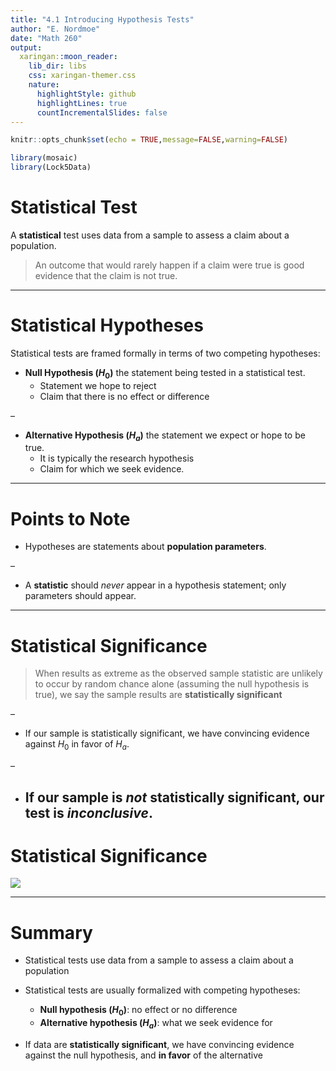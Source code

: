 ```yaml
---
title: "4.1 Introducing Hypothesis Tests"
author: "E. Nordmoe"
date: "Math 260"
output:
  xaringan::moon_reader:
    lib_dir: libs
    css: xaringan-themer.css
    nature:
      highlightStyle: github
      highlightLines: true
      countIncrementalSlides: false
---
```


```r
knitr::opts_chunk$set(echo = TRUE,message=FALSE,warning=FALSE)
```


```r
library(mosaic)
library(Lock5Data)
```



# Statistical Test

A **statistical** test uses data from a sample to assess a claim about a population.  

> An outcome that would rarely happen if a claim were true is good evidence that the claim is not true.  

---

# Statistical Hypotheses

Statistical tests are framed formally in terms of two competing hypotheses:  

* **Null Hypothesis $(H_0)$** the statement being tested in a statistical test.  
    + Statement we hope to reject  
    + Claim that there is no effect or difference  

--

* **Alternative Hypothesis $(H_a)$** the statement we expect or hope to be true.  
    + It is typically the research hypothesis  
    + Claim for which we seek evidence.  

---

# Points to Note

* Hypotheses are statements about **population parameters**.  

--

* A **statistic** should *never* appear in a hypothesis statement; only parameters should appear.  

---

# Statistical Significance

> When results as extreme as the observed sample statistic are unlikely to occur by random chance alone (assuming the null hypothesis is true), we say the sample results are **statistically significant**  

--

* If our sample is statistically significant, we have convincing evidence against $H_0$ in favor of $H_a$.  

--

* If our sample is *not* statistically significant, our test is *inconclusive*.  
---

# Statistical Significance

![](http://imgs.xkcd.com/comics/boyfriend.png)

---

# Summary

* Statistical tests use data from a sample to assess a claim about a population  

* Statistical tests are usually formalized with competing hypotheses:  
    + **Null hypothesis $(H_0)$**: no effect or no difference  
    + **Alternative hypothesis $(H_a)$**: what we seek evidence for  
    
  
* If data are **statistically significant**, we have convincing evidence against the null hypothesis, and **in favor** of the alternative  


